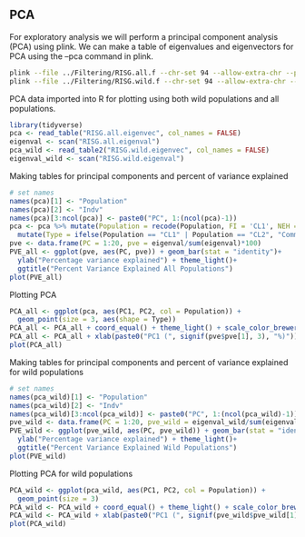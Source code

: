 ## PCA

For exploratory analysis we will perform a principal component analysis (PCA) using plink. We can make a table of eigenvalues and eigenvectors for PCA using the --pca command in plink. 

```{bash}
plink --file ../Filtering/RISG.all.f --chr-set 94 --allow-extra-chr --pca --out RISG.all
plink --file ../Filtering/RISG.wild.f --chr-set 94 --allow-extra-chr --pca --out RISG.wild
```

PCA data imported into R for plotting using both wild populations and all populations.

```{r}
library(tidyverse)
pca <- read_table("RISG.all.eigenvec", col_names = FALSE)
eigenval <- scan("RISG.all.eigenval")
pca_wild <- read_table2("RISG.wild.eigenvec", col_names = FALSE)
eigenval_wild <- scan("RISG.wild.eigenval")
```

Making tables for principal components and percent of variance explained
```{r}
# set names
names(pca)[1] <- "Population"
names(pca)[2] <- "Indv"
names(pca)[3:ncol(pca)] <- paste0("PC", 1:(ncol(pca)-1))
pca <- pca %>% mutate(Population = recode(Population, FI = 'CL1', NEH = 'CL2')) %>%
  mutate(Type = ifelse(Population == "CL1" | Population == "CL2", "Commercial", "Wild"))
pve <- data.frame(PC = 1:20, pve = eigenval/sum(eigenval)*100)
PVE_all <- ggplot(pve, aes(PC, pve)) + geom_bar(stat = "identity")+
  ylab("Percentage variance explained") + theme_light()+
  ggtitle("Percent Variance Explained All Populations")
plot(PVE_all)
```

Plotting PCA
```{r}
PCA_all <- ggplot(pca, aes(PC1, PC2, col = Population)) + 
  geom_point(size = 3, aes(shape = Type))
PCA_all <- PCA_all + coord_equal() + theme_light() + scale_color_brewer(palette="Set1")
PCA_all <- PCA_all + xlab(paste0("PC1 (", signif(pve$pve[1], 3), "%)")) + ylab(paste0("PC2 (", signif(pve$pve[2], 3), "%)"))+ ggtitle("PC1 vs. PC2 All Populations")
plot(PCA_all)
```

Making tables for principal components and percent of variance explained for wild populations
```{r}
# set names
names(pca_wild)[1] <- "Population"
names(pca_wild)[2] <- "Indv"
names(pca_wild)[3:ncol(pca_wild)] <- paste0("PC", 1:(ncol(pca_wild)-1))
pve_wild <- data.frame(PC = 1:20, pve_wild = eigenval_wild/sum(eigenval_wild)*100)
PVE_wild <- ggplot(pve_wild, aes(PC, pve_wild)) + geom_bar(stat = "identity")+
  ylab("Percentage variance explained") + theme_light()+
  ggtitle("Percent Variance Explained Wild Populations")
plot(PVE_wild)
```

Plotting PCA for wild populations
```{r}
PCA_wild <- ggplot(pca_wild, aes(PC1, PC2, col = Population)) + 
  geom_point(size = 3)
PCA_wild <- PCA_wild + coord_equal() + theme_light() + scale_color_brewer(palette="Set1")
PCA_wild <- PCA_wild + xlab(paste0("PC1 (", signif(pve_wild$pve_wild[1], 3), "%)")) + ylab(paste0("PC2 (", signif(pve_wild$pve_wild[2], 3), "%)"))+ ggtitle("PC1 vs. PC2 Wild Populations")
plot(PCA_wild)
```
